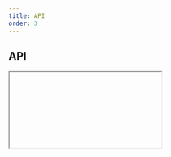 ```yaml
---
title: API
order: 3
---
```



## API

<Iframe url="/apis/ec/DescriptionList.html" />

## Setup

There are 2 ways to initialise the component.

### Automatic

Add `data-ecl-auto-init="DescriptionList"` attribute to component's markup:

```html
<dl
  class="ecl-description-list"
  data-ecl-description-list
  data-ecl-auto-init="DescriptionList"
>
  ...
</dl>
```

Use the `ECL` library's `autoInit()` (`ECL.autoInit()`) when your page is ready or other custom event you want to hook onto.

### Manual

Get target element, create an instance and invoke `init()`.

Given you have 1 element with an attribute `data-ecl-description-list` on the page:

```js
var elt = document.querySelector('[data-ecl-description-list]');
var descriptionList = new ECL.DescriptionList(elt);
descriptionList.init();
```
